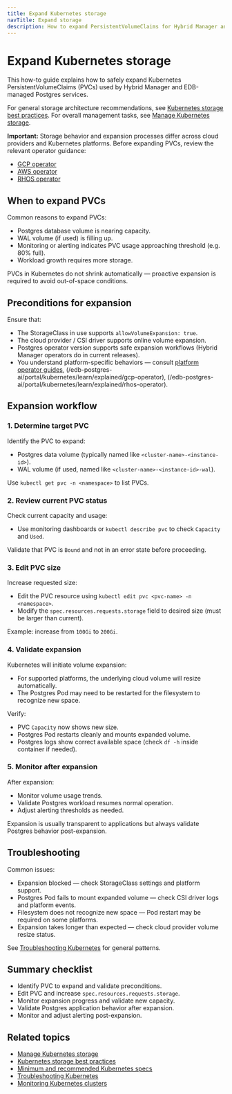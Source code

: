 ```yaml
---
title: Expand Kubernetes storage
navTitle: Expand storage
description: How to expand PersistentVolumeClaims for Hybrid Manager and managed Postgres services on Kubernetes.
---
```


# Expand Kubernetes storage

This how-to guide explains how to safely expand Kubernetes PersistentVolumeClaims (PVCs) used by Hybrid Manager and EDB-managed Postgres services.

For general storage architecture recommendations, see [Kubernetes storage best practices](/edb-postgres-ai/portal/kubernetes/learn/explained/hybrid-manager/k8s-storage-best-practices).
For overall management tasks, see [Manage Kubernetes storage](./manage-kubernetes-storage).

**Important:** Storage behavior and expansion processes differ across cloud providers and Kubernetes platforms.
Before expanding PVCs, review the relevant operator guidance:

- [GCP operator](/edb-postgres-ai/portal/kubernetes/learn/explained/gcp-operator)
- [AWS operator](/edb-postgres-ai/portal/kubernetes/learn/explained/aws-operator)
- [RHOS operator](/edb-postgres-ai/portal/kubernetes/learn/explained/rhos-operator)

## When to expand PVCs

Common reasons to expand PVCs:

- Postgres database volume is nearing capacity.
- WAL volume (if used) is filling up.
- Monitoring or alerting indicates PVC usage approaching threshold (e.g. 80% full).
- Workload growth requires more storage.

PVCs in Kubernetes do not shrink automatically — proactive expansion is required to avoid out-of-space conditions.

## Preconditions for expansion

Ensure that:

- The StorageClass in use supports `allowVolumeExpansion: true`.
- The cloud provider / CSI driver supports online volume expansion.
- Postgres operator version supports safe expansion workflows (Hybrid Manager operators do in current releases).
- You understand platform-specific behaviors — consult [platform operator guides](/edb-postgres-ai/portal/kubernetes/learn/explained/aws-operator), (/edb-postgres-ai/portal/kubernetes/learn/explained/gcp-operator), (/edb-postgres-ai/portal/kubernetes/learn/explained/rhos-operator).

## Expansion workflow

### 1. Determine target PVC

Identify the PVC to expand:

- Postgres data volume (typically named like `<cluster-name>-<instance-id>`).
- WAL volume (if used, named like `<cluster-name>-<instance-id>-wal`).

Use `kubectl get pvc -n <namespace>` to list PVCs.

### 2. Review current PVC status

Check current capacity and usage:

- Use monitoring dashboards or `kubectl describe pvc` to check `Capacity` and `Used`.

Validate that PVC is `Bound` and not in an error state before proceeding.

### 3. Edit PVC size

Increase requested size:

- Edit the PVC resource using `kubectl edit pvc <pvc-name> -n <namespace>`.
- Modify the `spec.resources.requests.storage` field to desired size (must be larger than current).

Example: increase from `100Gi` to `200Gi`.

### 4. Validate expansion

Kubernetes will initiate volume expansion:

- For supported platforms, the underlying cloud volume will resize automatically.
- The Postgres Pod may need to be restarted for the filesystem to recognize new space.

Verify:

- PVC `Capacity` now shows new size.
- Postgres Pod restarts cleanly and mounts expanded volume.
- Postgres logs show correct available space (check `df -h` inside container if needed).

### 5. Monitor after expansion

After expansion:

- Monitor volume usage trends.
- Validate Postgres workload resumes normal operation.
- Adjust alerting thresholds as needed.

Expansion is usually transparent to applications but always validate Postgres behavior post-expansion.

## Troubleshooting

Common issues:

- Expansion blocked — check StorageClass settings and platform support.
- Postgres Pod fails to mount expanded volume — check CSI driver logs and platform events.
- Filesystem does not recognize new space — Pod restart may be required on some platforms.
- Expansion takes longer than expected — check cloud provider volume resize status.

See [Troubleshooting Kubernetes](./troubleshooting-on-kubernetes) for general patterns.

## Summary checklist

- Identify PVC to expand and validate preconditions.
- Edit PVC and increase `spec.resources.requests.storage`.
- Monitor expansion progress and validate new capacity.
- Validate Postgres application behavior after expansion.
- Monitor and adjust alerting post-expansion.

## Related topics

- [Manage Kubernetes storage](./manage-kubernetes-storage)
- [Kubernetes storage best practices](/edb-postgres-ai/portal/kubernetes/learn/explained/hybrid-manager/k8s-storage-best-practices)
- [Minimum and recommended Kubernetes specs](/edb-postgres-ai/portal/kubernetes/learn/explained/hybrid-manager/minimum-recommended-k8s-specs)
- [Troubleshooting Kubernetes](./troubleshooting-on-kubernetes)
- [Monitoring Kubernetes clusters](./monitor-kubernetes-cluster)
